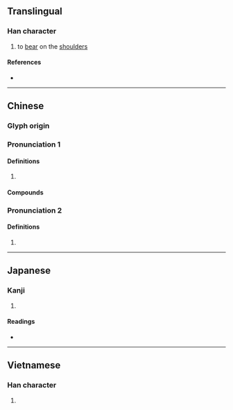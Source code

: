 {{character info}}
==Translingual==

===Han character===
{{Han char|rn=64|rad=手|as=08|sn=11|four=53027|canj=QHSB,QISB|ids=⿰扌肩}}

# to [[bear]] on the [[shoulder]]s

====References====
* {{Han ref|kx=0440.181|dkj=12308|dj=0791.130|hdz=31907.050|uh=63AE|ud=25518|bh=D57A|bd=54650}}

----

==Chinese==
{{zh-forms}}

===Glyph origin===
{{Han etym}}

===Pronunciation 1===
{{zh-pron
|m=qián
|c=kin4
|mc=
|oc=y
|cat=
}}

====Definitions====
{{zh-hanzi}}

# {{rfdef|zh}}

====Compounds====
{{zh-der|掮客|掮著}}

===Pronunciation 2===
{{zh-pron
|mn=khaiⁿ/kháiⁿ
}}

====Definitions====
{{zh-hanzi}}

# {{rfdef|zh|以扁擔、粗棍子的一端放東西，置於肩上扛著}}

----

==Japanese==

===Kanji===
{{ja-kanji|grade=|rs=手08}}

# {{rfdef|ja|sort=手08}}

====Readings====
* {{ja-readings|on=[[けん]] (ken)|kun=[[かつぐ]] (katsugu)}}

----

==Vietnamese==

===Han character===
{{vi-readings|rs=手08|reading=khiêng}}

# {{rfdef|vi|sort=手08}}